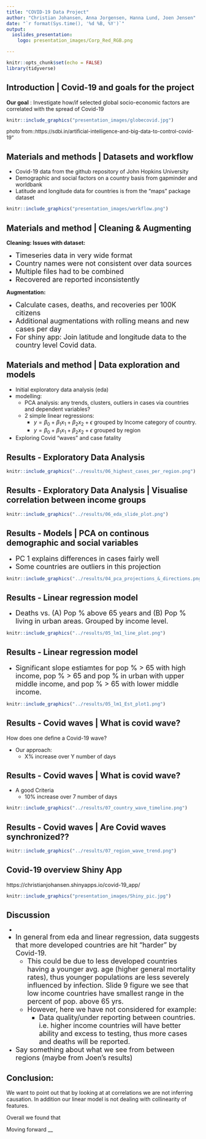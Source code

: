 ```yaml
---
title: "COVID-19 Data Project"
author: "Christian Johansen, Anna Jorgensen, Hanna Lund, Joen Jensen"
date: "`r format(Sys.time(), '%d %B, %Y')`"
output:
  ioslides_presentation:
    logo: presentation_images/Corp_Red_RGB.png

---
```


```r
knitr::opts_chunk$set(echo = FALSE)
library(tidyverse)
```

## Introduction | Covid-19 and goals for the project

**Our goal** : Investigate how/if selected global socio-economic factors are correlated with the spread of Covid-19


```r
knitr::include_graphics("presentation_images/globecovid.jpg")
```
<font size="2"> photo from::https://sdbi.in/artificial-intelligence-and-big-data-to-control-covid-19"</font>

## Materials and methods | Datasets and workflow
- Covid-19 data from the github repository of John Hopkins University 
- Demographic and social factors on a country basis from gapminder and worldbank
- Latitude and longitude data for countries is from the "maps" package dataset

```r
knitr::include_graphics("presentation_images/workflow.png")
```
 
## Materials and method | Cleaning & Augmenting

**Cleaning: Issues with dataset:**

- <font size="4">Timeseries data in very wide format</font>
- <font size="4">Country names were not consistent over data sources</font>
- <font size="4">Multiple files had to be combined</font>
- <font size="4">Recovered are reported inconsistently</font>

**Augmentation:**

- <font size="4">Calculate cases, deaths, and recoveries per 100K citizens</font>
- <font size="4">Additional augmentations with rolling means and new cases per day</font>
- <font size="4">For shiny app: Join latitude and longitude data to the country level Covid data.</font>



## Materials and method | Data exploration and models

- Initial exploratory data analysis (eda)
- modelling:
  * PCA analysis: any trends, clusters, outliers in cases via countries and dependent variables?
  * 2 simple linear regressions: 
    + $y=\beta_0 + \beta_1 x_1+ \beta_2 x_2 + \epsilon$ grouped by Income category of country. 
    + $y=\beta_0 + \beta_1 x_1+ \beta_2 x_2 + \epsilon$ grouped by region
    
- Exploring Covid "waves" and case fatality

## Results - Exploratory Data Analysis

```r
knitr::include_graphics("../results/06_highest_cases_per_region.png")
```

## Results - Exploratory Data Analysis | Visualise correlation between income groups

```r
knitr::include_graphics("../results/06_eda_slide_plot.png")
```


## Results - Models | PCA on continous demographic and social variables 
- <font size="4"> PC 1 explains differences in cases fairly well</font>
- <font size="4"> Some countries are outliers in this projection</font>

```r
knitr::include_graphics("../results/04_pca_projections_&_directions.png")
```

## Results - Linear regression model
- <font size="4"> Deaths vs. (A) Pop % above 65 years and (B) Pop % living in urban areas. Grouped by income level. </font>

```r
knitr::include_graphics("../results/05_lm1_line_plot.png")
```

## Results - Linear regression model
- <font size="4"> Significant slope estiamtes for pop % > 65 with high income, pop % > 65 and pop % in urban with upper middle income, and pop % > 65 with lower middle income. </font>

```r
knitr::include_graphics("../results/05_lm1_Est_plot1.png")
```

## Results - Covid waves | What is covid wave?

How does one define a Covid-19 wave?

- Our approach:
  * X% increase over Y number of days

## Results - Covid waves | What is covid wave?

- A good Criteria
  * 10% increase over 7 number of days
  
```r
knitr::include_graphics("../results/07_country_wave_timeline.png")
```

## Results - Covid waves | Are Covid waves synchronized??
```r
knitr::include_graphics("../results/07_region_wave_trend.png")
```

## Covid-19 overview Shiny App

https://christianjohansen.shinyapps.io/covid-19_app/

```r
knitr::include_graphics("presentation_images/Shiny_pic.jpg")
```

## Discussion
- <font size="4"> 
- In general from eda and linear regression, data suggests that more developed countries are  hit "harder" by Covid-19. 
  * This could be due to less developed countries having a younger avg. age (higher general mortality rates), thus younger populations are less severely influenced by infection. Slide 9 figure we see that low income countries have smallest range in the percent of pop. above 65 yrs. 
  * However, here we have not considered for example:
    - Data quality/under reporting between countries. i.e. higher income countries will have better ability and excess to testing, thus more cases and deaths will be reported.
- Say something about what we see from between regions (maybe from Joen's results) </font>

 
## Conclusion: 

We want to point out that by looking at at correlations we are not inferring causation. 
In addition our linear model is not dealing with collinearity of features.

Overall we found that 

Moving forward __ 

